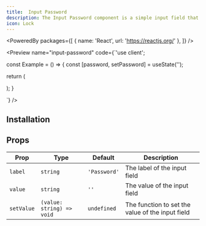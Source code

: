 ```yaml
---
title:  Input Password
description: The Input Password component is a simple input field that allows users to enter a password. It provides a clear, hierarchical view of tasks, allowing you to easily identify manage project timelines.
icon: Lock
---
```


<PoweredBy packages={[
  { name: 'React', url: 'https://reactjs.org/' },
]} />

<Preview name="input-password" code={`'use client';


const Example = () => {
  const [password, setPassword] = useState('');

  return (
    <div className="flex w-full h-screen items-center justify-center bg-primary text-black p-8">
      <InputPassword
        label="Enter your password"
        value={password}
        setValue={setPassword}
      />
    </div>
  );
}

`} />

## Installation

<Installer packageName="input-password" />


## Props

| Prop | Type | Default | Description |
|------|------|---------|-------------|
| `label` | `string` | `'Password'` | The label of the input field |
| `value` | `string` | `''` | The value of the input field |
| `setValue` | `(value: string) => void` | `undefined` | The function to set the value of the input field | 
